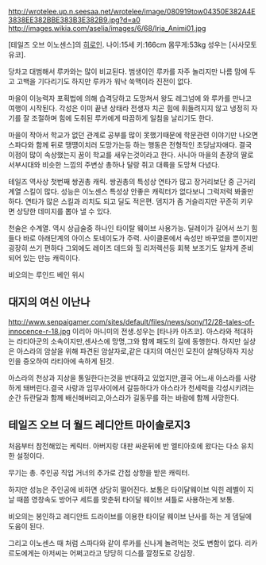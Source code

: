 http://wrotelee.up.n.seesaa.net/wrotelee/image/080919tow04350E382A4E3838EE382BBE383B3E382B9.jpg?d=a0
http://images.wikia.com/aselia/images/6/68/Iria_Animi01.jpg

[테일즈 오브 이노센스]의 [[히로인]].
나이:15세
키:166cm
몸무게:53kg
성우는 [사사모토 유코].

당차고 대범해서 루카와는 많이 비교된다.
범생이인 루카를 자주 놀리지만 나름 맘에 두고 고백을 기다리기도 하지만 루카가 워낙 쑥맥이라 진전이 없다.

마을이 이능력자 포획법에 의해 습격당하고 도망쳐서 왕도 레그넘에 와 루카를 만나고 여행이 시작된다.
각성은 이미 끝낸 상태라 전생자 치곤 힘에 휘들려지지 않고 냉정히 자기를 잘 조절하며 힘에 도취된 루카에게 따끔하게 일침을 날리기도 한다.

마을이 작아서 학교가 없던 관계로 공부를 많이 못했기때문에 학문관련 이야기만 나오면 스파다와 함께 뒤로 땡떙이치러 도망가는등 하는 행동은 전형적인 초딩남자애다.
결국 이점이 많이 속상했는지 꿈이 학교를 새우는것이라고 한다.
사니아 마을의 촌장의 딸로 서부시대와 비슷한 느낌의 주변상 총하나 달랑 쥐고 대륙을 도망쳐 다녔다.

테일즈 역사상 첫번째 쌍권총 캐릭.
쌍권총의 특성상 연타가 많고 장거리보단 중 근거리계열 스킬이 많다.
성능은 이노센스 특성상 안좋은 캐릭터가 없다보니 그럭저럭 봐줄만 하다.
연타가 많은 스킬과 리치도 되고 딜도 적은편. 뎀지가 좀 거슬리지만 꾸준히 키우면 상당한 데미지를 뽑아 낼 수 있다.

천술은 수계열.
역시 상급술중 하나인 타이탈 웨이브 사용가능. 딜레이가 길어서 쓰기 힘들다
바로 아래단계의 아이스 토네이도가 주력. 사이클론에서 속성만 바꾸었을 뿐이지만 굉장히 쓰기 편하다
그외에도 레이즈 데드와 힐 리저렉션등 회복 보조기도 알차게 준비되어 있는 만능 캐릭이다.

비오의는 루인드 베인 위시

== 대지의 여신 이난나 ==
http://www.senpaigamer.com/sites/default/files/news/sony/12/28-tales-of-innocence-r-18.jpg
이리아 아니미의 전생.성우는 [타나카 아츠코].
아스라와 적대하는 라티아군의 소속이지만,센사스에 망명,그와 함께 패도의 길에 동행한다.
하지만 실상은 아스라의 암살을 위해 파견된 암살자로,같은 대지의 여신인 모친이 살해당하자 지상인을 증오하여 라티아에 속하게 된것.

아스라의 천상과 지상을 통일한다는것을 반대하고 있었지만,결국 어느새 아스라를 사랑하게 돼버린다.결국 사랑과 임무사이에서 갈등하다가 아스라가 천세력을 각성시키려는 순간 듀란달과 함께 배신해버리고,아스라가 길동무를 하는 바람에 함께 사망한다.

== 테일즈 오브 더 월드 레디안트 마이솔로지3 ==

처음부터 참전해있는 케릭터. 아버지랑 대판 싸운뒤에 반 엘티아호에 왔다는 다소 유치한 설정이다.

무기는 총. 주인공 직업 거너의 추가로 간접 상향을 받은 캐릭터.

하지만 성능은 주인공에 비하면 상당히 떨어진다. 보통은 타이달웨이브 익힌 레벨이 지날 때쯤 영창속도 방어구 세트를 맞춘뒤 타이달 웨이브 셔틀로 사용하는게 보통.

비오의는 봉인하고 레디안트 드라이브를 이용한 타이달 웨이브 난사를 하는 게 뎀딜에 도움이 된다.

그리고 이노센스 때 처럼 스파다와 같이 루카를 신나게 놀려먹는 것도 변함이 없다. 리카르도에게는 아저씨는 어쩌고라고 당당히 디스를 깔정도로 강심장.
